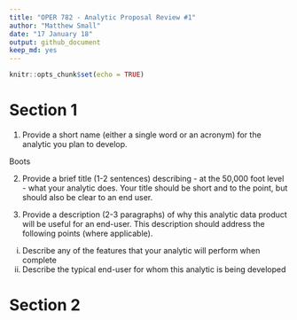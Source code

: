 ```yaml
---
title: "OPER 782 - Analytic Proposal Review #1"
author: "Matthew Small"
date: "17 January 18"
output: github_document
keep_md: yes
---
```


```r
knitr::opts_chunk$set(echo = TRUE)
```

# Section 1

(@) Provide a short name (either a single word or an acronym) for the analytic you plan to develop. 

Boots

(@) Provide a brief title (1-2 sentences) describing - at the 50,000 foot level - what your analytic does.  Your title should be short and to the point, but should also be clear to an end user.

(@) Provide a description (2-3 paragraphs) of why this analytic data product will be useful for an end-user.  This description should address the following points (where applicable).

i) Describe any of the features that your analytic will perform when complete
ii) Describe the typical end-user for whom this analytic is being developed

# Section 2